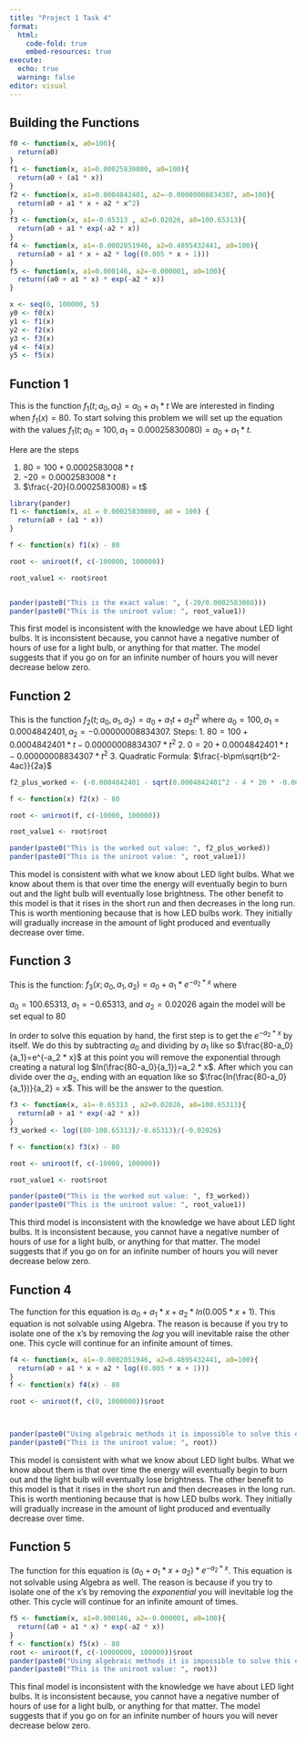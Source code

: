 ```yaml
---
title: "Project 1 Task 4"
format: 
  html:
    code-fold: true
    embed-resources: true
execute: 
  echo: true
  warning: false
editor: visual
---
```


::: panel-tabset

## Building the Functions

```r
f0 <- function(x, a0=100){
  return(a0)
}
f1 <- function(x, a1=0.00025830080, a0=100){
  return(a0 + (a1 * x))
}
f2 <- function(x, a1=0.0004842401, a2=-0.00000008834307, a0=100){
  return(a0 + a1 * x + a2 * x^2)
}
f3 <- function(x, a1=-0.65313 , a2=0.02026, a0=100.65313){
  return(a0 + a1 * exp(-a2 * x))
}
f4 <- function(x, a1=-0.0002051946, a2=0.4895432441, a0=100){
  return(a0 + a1 * x + a2 * log((0.005 * x + 1)))
}
f5 <- function(x, a1=0.000146, a2=-0.000001, a0=100){
  return((a0 + a1 * x) * exp(-a2 * x))
}
```

```r
x <- seq(0, 100000, 5)
y0 <- f0(x)
y1 <- f1(x)
y2 <- f2(x)
y3 <- f3(x)
y4 <- f4(x)
y5 <- f5(x)
```

## Function 1

This is the function $f_1(t; a_0,a_1) = a_0 + a_1 * t$ We are interested in finding when $f_1(x) = 80$. To start solving this problem we will set up the equation with the values $f_1(t; a_0 = 100,a_1 = 0.00025830080) = a_0 + a_1 * t$.

Here are the steps

1.  $80 = 100 + 0.0002583008 * t$
2.  $-20 = 0.0002583008 * t$
3.  $\frac{-20}{0.0002583008} = t$

```r
library(pander)
f1 <- function(x, a1 = 0.00025830080, a0 = 100) {
  return(a0 + (a1 * x))
}

f <- function(x) f1(x) - 80

root <- uniroot(f, c(-100000, 100000))

root_value1 <- root$root


pander(paste0("This is the exact value: ", (-20/0.0002583008)))
pander(paste0("This is the uniroot value: ", root_value1))
```

This first model is inconsistent with the knowledge we have about LED light bulbs. It is inconsistent because, you cannot have a negative number of hours of use for a light bulb, or anything for that matter. The model suggests that if you go on for an infinite number of hours you will never decrease below zero. 


## Function 2

This is the function $f_2(t; a_0,a_1,a_2) = a_0 + a_1t + a_2t^2$ where $a_0 = 100, a_1 = 0.0004842401, a_2 = -0.00000008834307$. Steps: 1. $80 = 100 + 0.0004842401 * t - 0.00000008834307 * t^2$ 2. $0 = 20 + 0.0004842401 * t - 0.00000008834307 * t^2$ 3. Quadratic Formula: $\frac{-b\pm\sqrt{b^2-4ac}}{2a}$

```r
f2_plus_worked <- (-0.0004842401 - sqrt(0.0004842401^2 - 4 * 20 * -0.00000008834307))/(2 * -0.00000008834307)

f <- function(x) f2(x) - 80

root <- uniroot(f, c(-10000, 100000))

root_value1 <- root$root

pander(paste0("This is the worked out value: ", f2_plus_worked))
pander(paste0("This is the uniroot value: ", root_value1))
```

This model is consistent with what we know about LED light bulbs. What we know about them is that over time the energy will eventually begin to burn out and the light bulb will eventually lose brightness. The other benefit to this model is that it rises in the short run and then decreases in the long run. This is worth mentioning because that is how LED bulbs work. They initially will gradually increase in the amount of light produced and eventually decrease over time. 


## Function 3

This is the function: $f_3(x; a_0, a_1, a_2) = a_0 + a_1 * e^{-a_2 * x}$ where

$a_0 = 100.65313$, $a_1 = -0.65313$, and $a_2 = 0.02026$ again the model will be set equal to 80

In order to solve this equation by hand, the first step is to get the $e^{-a_2 * x}$ by itself. We do this by subtracting $a_0$ and dividing by $a_1$ like so $\frac{80-a_0}{a_1}=e^{-a_2 * x}$ at this point you will remove the exponential through creating a natural log $ln(\frac{80-a_0}{a_1})=a_2 * x$. After which you can divide over the $a_2$, ending with an equation like so $\frac{ln(\frac{80-a_0}{a_1})}{a_2} = x$. This will be the answer to the question.

```r
f3 <- function(x, a1=-0.65313 , a2=0.02026, a0=100.65313){
  return(a0 + a1 * exp(-a2 * x))
}
f3_worked <- log((80-100.65313)/-0.65313)/(-0.02026)

f <- function(x) f3(x) - 80

root <- uniroot(f, c(-10000, 100000))

root_value1 <- root$root

pander(paste0("This is the worked out value: ", f3_worked))
pander(paste0("This is the uniroot value: ", root_value1))

```

This third model is inconsistent with the knowledge we have about LED light bulbs. It is inconsistent because, you cannot have a negative number of hours of use for a light bulb, or anything for that matter. The model suggests that if you go on for an infinite number of hours you will never decrease below zero. 

## Function 4

The function for this equation is $a_0 + a_1 * x + a_2 * ln(0.005 * x + 1)$. This equation is not solvable using Algebra. The reason is because if you try to isolate one of the x's by removing the $log$ you will inevitable raise the other one. This cycle will continue for an infinite amount of times. 

```r
f4 <- function(x, a1=-0.0002051946, a2=0.4895432441, a0=100){
  return(a0 + a1 * x + a2 * log((0.005 * x + 1)))
}
f <- function(x) f4(x) - 80

root <- uniroot(f, c(0, 1000000))$root



pander(paste0("Using algebraic methods it is impossible to solve this equation by hand."))
pander(paste0("This is the uniroot value: ", root))
```

This model is consistent with what we know about LED light bulbs. What we know about them is that over time the energy will eventually begin to burn out and the light bulb will eventually lose brightness. The other benefit to this model is that it rises in the short run and then decreases in the long run. This is worth mentioning because that is how LED bulbs work. They initially will gradually increase in the amount of light produced and eventually decrease over time. 

## Function 5

The function for this equation is $(a_0 + a_1 * x + a_2) * e^{-a_2 * x}$. This equation is not solvable using Algebra as well. The reason is because if you try to isolate one of the x's by removing the $exponential$ you will inevitable log the other. This cycle will continue for an infinite amount of times. 

```r
f5 <- function(x, a1=0.000146, a2=-0.000001, a0=100){
  return((a0 + a1 * x) * exp(-a2 * x))
}
f <- function(x) f5(x) - 80
root <- uniroot(f, c(-10000000, 100000))$root
pander(paste0("Using algebraic methods it is impossible to solve this equation by hand."))
pander(paste0("This is the uniroot value: ", root))
```

This final model is inconsistent with the knowledge we have about LED light bulbs. It is inconsistent because, you cannot have a negative number of hours of use for a light bulb, or anything for that matter. The model suggests that if you go on for an infinite number of hours you will never decrease below zero. 

:::
